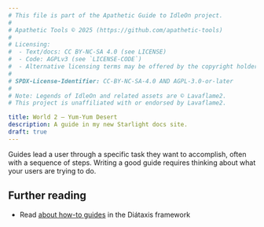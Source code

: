 ```yaml
---
# This file is part of the Apathetic Guide to IdleOn project.
#
# Apathetic Tools © 2025 (https://github.com/apathetic-tools)
#
# Licensing:
#  - Text/docs: CC BY-NC-SA 4.0 (see LICENSE)
#  - Code: AGPLv3 (see `LICENSE-CODE`)
#  - Alternative licensing terms may be offered by the copyright holder.
#
# SPDX-License-Identifier: CC-BY-NC-SA-4.0 AND AGPL-3.0-or-later
#
# Note: Legends of IdleOn and related assets are © Lavaflame2.
# This project is unaffiliated with or endorsed by Lavaflame2.

title: World 2 – Yum-Yum Desert
description: A guide in my new Starlight docs site.
draft: true
---
```


Guides lead a user through a specific task they want to accomplish, often with a sequence of steps.
Writing a good guide requires thinking about what your users are trying to do.

## Further reading

- Read [about how-to guides](https://diataxis.fr/how-to-guides/) in the Diátaxis framework
